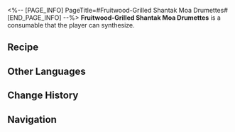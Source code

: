 <%-- [PAGE_INFO]
PageTitle=#Fruitwood-Grilled Shantak Moa Drumettes#
[END_PAGE_INFO] --%>
{{Consumable Infobox
|id          = 401014
|image       = Item Fruitwood-Grilled Shantak Moa Drumettes.png
|type        = Attack Consumables
|rarity      = 2
|effect      = Upon use, increases Fire DMG of all allies by 16% for the next battle.
|description = Cooked using the flesh of extraterrestrial monsters defeated by Yancui, the chef of Spices Supreme. Shantak moas are inherently ferocious creatures, and while some people use them as mounts to traverse the icy vacuum, the cost is sacrificing their own limbs as sustenance for the creatures.
|effectType  = 
|effectType2 = 
|effectType3 = 
|recipe      = {{cx|Source missing}}
|source1     = [[Omni-Synthesizer]]
|source2     = [[Spices Supreme]]
|source3     = 
}}
{{Description|''"Oh, the bird! It whipped its head around and it glared at me, wanting to peck me. But with a palm strike to its face, it fell limp, just like mud. It was only then did I realize that both it and I were suspended in mid-air..."''}}
'''Fruitwood-Grilled Shantak Moa Drumettes''' is a consumable that the player can synthesize.

==Recipe==
{{Recipe
|type              = Synthesis
|group             = Consumable
|Feather of Flame  = 2
|Basic Ingredients = 2
|Solid Water       = 1
|sort              = Feather of Flame;Basic Ingredients;Solid Water
}}

==Other Languages==
{{Other Languages
|en   = Fruitwood-Grilled Shantak Moa Drumettes
|zhs  = 果木炙烤夏塔恩恐鸟翅根
|zht  = 果木炙烤夏塔恩恐鳥翅根
|ja   = シャーターンモア手羽元の果樹炭火焼き
|ko   = 과일나무로 구운 샤타른 모아 날개 구이
|es   = Alitas de moa de Shantak a la parrilla sobre madera de frutal
|fr   = Ailes de shantak grillées au bois d'arbre fruitier
|ru   = Жаренные на фруктовых дровах крылышки шантака-моа
|th   = Fruitwood-Grilled Shantak Moa Drumettes
|vi   = Đùi Chim Shantak Quay Quả Mọng
|de   = Mit Obstholz gegrillte Shantak-Moa-Drumettes
|id   = Fruitwood-Grilled Shantak Moa Drumettes
|pt   = Coxinha de Peru Shantak ao Molho Madeira
}}

==Change History==
{{Change History|1.3}}

==Navigation==
{{Consumable Navbox}}